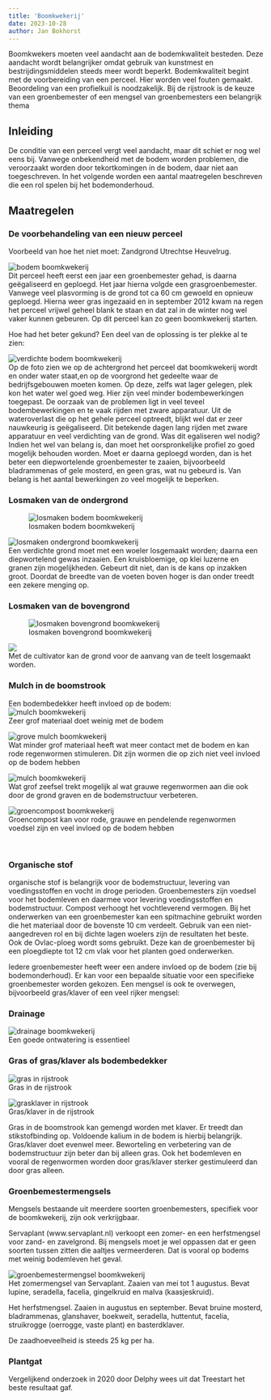 ```yaml
---
title: 'Boomkwekerij'
date: 2023-10-28
author: Jan Bokhorst
---
```




Boomkwekers moeten veel aandacht aan de bodemkwaliteit besteden. Deze aandacht wordt belangrijker omdat gebruik van kunstmest en bestrijdingsmiddelen steeds meer wordt beperkt. Bodemkwaliteit begint met de voorbereiding van een perceel. Hier worden veel fouten gemaakt. Beoordeling van een profielkuil is noodzakelijk. Bij de rijstrook is de keuze van een groenbemester of een mengsel van groenbemesters een belangrijk thema


## Inleiding

De conditie van een perceel vergt veel aandacht, maar dit schiet er nog wel eens bij. Vanwege onbekendheid met de bodem worden problemen, die veroorzaakt worden door tekortkomingen in de bodem, daar niet aan toegeschreven. In het volgende worden een aantal maatregelen beschreven die een rol spelen bij het bodemonderhoud.

  


  


## Maatregelen

  


### De voorbehandeling van een nieuw perceel

Voorbeeld van hoe het niet moet: Zandgrond Utrechtse Heuvelrug.

   
![bodem boomkwekerij](../img/boomkwekerijakkerweg007(Small)-1920w.jpg)   
Dit perceel heeft eerst een jaar een groenbemester gehad, is daarna geëgaliseerd en geploegd. Het jaar hierna volgde een grasgroenbemester. Vanwege veel plasvorming is de grond tot ca 60 cm gewoeld en opnieuw geploegd. Hierna weer gras ingezaaid en in september 2012 kwam na regen het perceel vrijwel geheel blank te staan en dat zal in de winter nog wel vaker kunnen gebeuren. Op dit perceel kan zo geen boomkwekerij starten.

  
Hoe had het beter gekund? Een deel van de oplossing is ter plekke al te zien:

 

  
![verdichte bodem boomkwekerij](../img/boomkwekerijakkerweg016(Small)-1920w.jpg)   
Op de foto zien we op de achtergrond het perceel dat boomkwekerij wordt en onder water staat,en op de voorgrond het gedeelte waar de bedrijfsgebouwen moeten komen. Op deze, zelfs wat lager gelegen, plek kon het water wel goed weg. Hier zijn veel minder bodembewerkingen toegepast. De oorzaak van de problemen ligt in veel teveel bodembewerkingen en te vaak rijden met zware apparatuur. Uit de wateroverlast die op het gehele perceel optreedt, blijkt wel dat er zeer nauwkeurig is geëgaliseerd. Dit betekende dagen lang rijden met zware apparatuur en veel verdichting van de grond. Was dit egaliseren wel nodig? Indien het wel van belang is, dan moet het oorspronkelijke profiel zo goed mogelijk behouden worden. Moet er daarna geploegd worden, dan is het beter een diepwortelende groenbemester te zaaien, bijvoorbeeld bladrammenas of gele mosterd, en geen gras, wat nu gebeurd is. Van belang is het aantal bewerkingen zo veel mogelijk te beperken.

 

### Losmaken van de ondergrond   
![losmaken bodem boomkwekerij](../img/boomkwekerijbarneveld048small_custom-1920w.jpg)     


  
![losmaken ondergrond boomkwekerij](../img/boomkwekerijbarneveld049(Small)-1920w.jpg)   
Een verdichte grond moet met een woeler losgemaakt worden; daarna een diepwortelend gewas inzaaien. Een kruisbloemige, op klei luzerne en granen zijn mogelijkheden. Gebeurt dit niet, dan is de kans op inzakken groot. Doordat de breedte van de voeten boven hoger is dan onder treedt een zekere menging op.

 

  
### Losmaken van de bovengrond 
  
   
![losmaken bovengrond boomkwekerij](../img/boomkwekerijbarneveld047(Small)-1920w.jpg)     


  
![](../img/boomkwekerijbarneveld050(Small)-1920w.jpg)   
Met de cultivator kan de grond voor de aanvang van de teelt losgemaakt worden.

 

### Mulch in de boomstrook

Een bodembedekker heeft invloed op de bodem:   
![mulch boomkwekerij](../img/boomkwekerijbarneveld013(Small)-1920w.jpg)   
Zeer grof materiaal doet weinig met de bodem

 

  
![grove mulch boomkwekerij](../img/boomkwekerijbarneveld014(Small)-1920w.jpg)   
Wat minder grof materiaal heeft wat meer contact met de bodem en kan rode regenwormen stimuleren. Dit zijn wormen die op zich niet veel invloed op de bodem hebben

 

  
![mulch boomkwekerij](../img/boomkwekerijbarneveld015(Small)-1920w.jpg)   
Wat grof zeefsel trekt mogelijk al wat grauwe regenwormen aan die ook door de grond graven en de bodemstructuur verbeteren.

 

  
![groencompost boomkwekerij](../img/boomkwekerijbarneveld017(Small)-1920w.jpg)   
Groencompost kan voor rode, grauwe en pendelende regenwormen voedsel zijn en veel invloed op de bodem hebben

 

 

  


### Organische stof

organische stof is belangrijk voor de bodemstructuur, levering van voedingsstoffen en vocht in droge perioden. Groenbemesters zijn voedsel voor het bodemleven en daarmee voor levering voedingsstoffen en bodemstructuur. Compost verhoogt het vochtleverend vermogen. Bij het onderwerken van een groenbemester kan een spitmachine gebruikt worden die het materiaal door de bovenste 10 cm verdeelt. Gebruik van een niet-aangedreven rol en bij dichte lagen woelers zijn de resultaten het beste. Ook de Ovlac-ploeg wordt soms gebruikt. Deze kan de groenbemester bij een ploegdiepte tot 12 cm vlak voor het planten goed onderwerken.


  


Iedere groenbemester heeft weer een andere invloed op de bodem (zie bij bodemonderhoud). Er kan voor een bepaalde situatie voor een specifieke groenbemester worden gekozen. Een mengsel is ook te overwegen, bijvoorbeeld gras/klaver of een veel rijker mengsel:

  


### Drainage

   
![drainage boomkwekerij](../img/boomkwekerijbarneveld040(Small)-1920w.jpg)   
Een goede ontwatering is essentieel

 

  

### Gras of gras/klaver als bodembedekker

   
![gras in rijstrook](../img/boomkwekerijbarneveld023(Small)-7208ea10-1920w.jpg)   
Gras in de rijstrook

 

  
![grasklaver in rijstrook](../img/boomkwekerijbarneveld022(Small)(1)-1920w.jpg)   
Gras/klaver in de rijstrook

 

Gras in de boomstrook kan gemengd worden met klaver. Er treedt dan stikstofbinding op. Voldoende kalium in de bodem is hierbij belangrijk. Gras/klaver doet evenwel meer. Beworteling en verbetering van de bodemstructuur zijn beter dan bij alleen gras. Ook het bodemleven en vooral de regenwormen worden door gras/klaver sterker gestimuleerd dan door gras alleen.

  


### Groenbemestermengsels

Mengsels bestaande uit meerdere soorten groenbemesters, specifiek voor de boomkwekerij, zijn ook verkrijgbaar.

Servaplant (www.servaplant.nl) verkoopt een zomer- en een herfstmengsel voor zand- en zavelgrond. Bij mengsels moet je wel oppassen dat er geen soorten tussen zitten die aaltjes vermeerderen. Dat is vooral op bodems met weinig bodemleven het geval.


   
![groenbemestermengsel boomkwekerij](../img/groenbemestersboomkwekerij-1920w.jpg)   
Het zomermengsel van Servaplant. Zaaien van mei tot 1 augustus. Bevat lupine, seradella, facelia, gingelkruid en malva (kaasjeskruid).

Het herfstmengsel. Zaaien in augustus en september. Bevat bruine mosterd, bladrammenas, glanshaver, boekweit, seradella, huttentut, facelia, struikrogge (oerrogge, vaste plant) en basterdklaver.

De zaadhoeveelheid is steeds 25 kg per ha.

  
  
 

### Plantgat  
Vergelijkend onderzoek in 2020 door Delphy wees uit dat Treestart het beste resultaat gaf.
  




